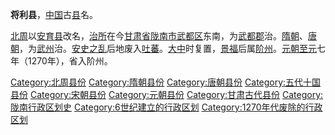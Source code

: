 '''将利县'''，[[中国|中国]]古[[县|县]]名。

[[北周|北周]]以[[安育县|安育县]]改名，[[治所|治所]]在今[[甘肃省|甘肃省]][[陇南市|陇南市]][[武都区|武都区]]东南，为[[武都郡|武都郡]]治。[[隋朝|隋朝]]、[[唐朝|唐朝]]，为[[武州_(西魏)|武州]]治。[[安史之乱|安史之乱]]后地废入[[吐蕃|吐蕃]]。[[大中_(唐朝)|大中]]时复置，[[景福_(唐朝)|景福]]后属[[阶州|阶州]]。[[元朝|元朝]][[至元_(忽必烈)|至元]]七年（1270年），省入阶州。 

{{甘肃行政区划小作品}}
[[Category:北周县份|Category:北周县份]]
[[Category:隋朝县份|Category:隋朝县份]]
[[Category:唐朝县份|Category:唐朝县份]]
[[Category:五代十国县份|Category:五代十国县份]]
[[Category:宋朝县份|Category:宋朝县份]]
[[Category:元朝县份|Category:元朝县份]]
[[Category:甘肃古代县份|Category:甘肃古代县份]]
[[Category:陇南行政区划史|Category:陇南行政区划史]]
[[Category:6世纪建立的行政区划|Category:6世纪建立的行政区划]]
[[Category:1270年代废除的行政区划|Category:1270年代废除的行政区划]]